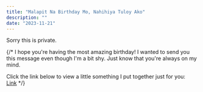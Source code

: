 ```yaml
---
title: "Malapit Na Birthday Mo, Nahihiya Tuloy Ako"
description: ""
date: "2023-11-21"
---
```


Sorry this is private.

{/* I hope you're having the most amazing birthday! I wanted to send you this message even though I'm a bit shy. Just know that you're always on my mind.

Click the link below to view a little something I put together just for you:\
[Link](https://rjeth.github.io/happy-birthday-b/ "Happy Birthday Ms. Vitug") */}
